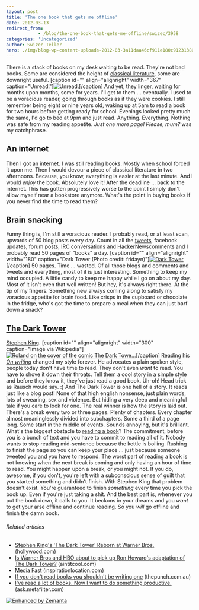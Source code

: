 ```yaml
---
layout: post
title: 'The one book that gets me offline'
date: 2012-03-13
redirect_from: 
            - /blog/the-one-book-that-gets-me-offline/swizec/3958
categories: 'Uncategorized'
author: Swizec Teller
hero: ./img/blog-wp-content-uploads-2012-03-3a11daa46cf911e180c9123138016265_74.jpg
---
```

There is a stack of books on my desk waiting to be read. They're not bad books. Some are considered the height of [classical literature](http://en.wikipedia.org/wiki/Classics "Classics"), some are downright useful. \[caption id="" align="alignright" width="367" caption="Unread."]![Unread.](./img/blog-wp-content-uploads-2012-03-3a11daa46cf911e180c9123138016265_74.jpg "Unread.")\[/caption] And yet, they linger, waiting for months upon months, some for years. I'll get to them ... eventually. I used to be a voracious reader, going through books as if they were cookies. I still remember being eight or nine years old, waking up at 5am to read a book for two hours before getting ready for school. Evenings looked pretty much the same, I'd go to bed at 9pm and just read. Anything. Everything. Nothing was safe from my reading appetite. _Just one more page! Please, mum?_ was my catchphrase.

## An internet

Then I got an internet. I was still reading books. Mostly when school forced it upon me. Then I would devour a piece of classical literature in two afternoons. Because, you know, everything is easier at the last minute. And I would _enjoy_ the book. Absolutely love it! After the deadline ... back to the internet. This has gotten progressively worse to the point I simply don't allow myself near a bookstore anymore. What's the point in buying books if you never find the time to read them?

## Brain snacking

Funny thing is, I'm still a voracious reader. I probably read, or at least scan, upwards of 50 blog posts every day. Count in all the [tweets](http://twitter.com "Twitter"), facebook updates, forum posts, [IRC](http://en.wikipedia.org/wiki/Internet_Relay_Chat "Internet Relay Chat") conversations and [HackerNews](http://news.ycombinator.com/ "Hacker News")comments and I probably read 50 pages of "books" a day. \[caption id="" align="alignright" width="180" caption="Dark Tower (Photo credit: fridayn)"][![Dark Tower](./img/blog-wp-content-uploads-2012-03-119923039_1333cbbd02_m1.jpg "Dark Tower")](http://www.flickr.com/photos/60697241@N00/119923039)\[/caption] 50 pages. Time ... wasted. Of all those blogs and comments and tweets and everything, most of it is just interesting. Something to keep my mind occupied. A little candy to keep me happy while I go on about my day. Most of it isn't even that well written! But hey, it's always right there. At the tip of my fingers. Something new always coming along to satisfy my voracious appetite for brain food. Like crisps in the cupboard or chocolate in the fridge, who's got the time to prepare a meal when they can just barf down a snack?

## [The Dark Tower](http://www.amazon.com/Dark-Tower-Book/dp/1880418622%3FSubscriptionId%3D0G81C5DAZ03ZR9WH9X82%26tag%3Dageewitahat-20%26linkCode%3Dxm2%26camp%3D2025%26creative%3D165953%26creativeASIN%3D1880418622 "The Dark Tower (The Dark Tower, Book 7)")

[Stephen King](http://www.rottentomatoes.com/celebrity/stephen_king "Stephen King"). \[caption id="" align="alignright" width="300" caption="Image via Wikipedia"][![Roland on the cover of the comic The Dark Towe...](./img/blog-wp-content-uploads-2012-03-Marveldarktower3.jpg "Roland on the cover of the comic The Dark Towe...")](http://en.wikipedia.org/wiki/File:Marveldarktower.jpg)\[/caption] Reading his _[On writing](http://www.amazon.com/Writing-Memoir-Craft-Stephen-King/dp/0684853523%3FSubscriptionId%3D0G81C5DAZ03ZR9WH9X82%26tag%3Dageewitahat-20%26linkCode%3Dxm2%26camp%3D2025%26creative%3D165953%26creativeASIN%3D0684853523 "On Writing:  A Memoir of the Craft")_ changed my style forever. He advocates a plain spoken style, people today don't have time to read. They don't even _want_ to read. You have to shove it down their throats. Tell them a cool story in a simple style and before they know it, they've just read a good book. Uh-oh! Head trick as Rausch would say. :) And The Dark Tower is one hell of a story. It reads just like a blog post! None of that high english nonsense, just plain words, lots of swearing, sex and violence. But hiding a very deep and meaningful tale if you care to look for one. The real winner is how the story is laid out. There's a break every two or three pages. Plenty of chapters. Every chapter almost meaninglessly divided into subchapters. Some a third of a page long. Some start in the middle of events. Sounds annoying, but it's brilliant. What's the biggest obstacle to [reading a book](http://en.wikipedia.org/wiki/Reading_%28process%29 "Reading (process)")? The commitment, before you is a bunch of text and you have to commit to reading all of it. Nobody wants to stop reading mid-sentence because the kettle is boiling. Rushing to finish the page so you can keep your place ... just because someone tweeted you and you have to respond. The worst part of reading a book is not knowing when the next break is coming and only having an hour of time to read. You might happen upon a break, or you might not. If you do, awesome, if you don't, you're left with a subconscious sense of guilt that you started something and didn't finish. With Stephen King that problem doesn't exist. You're guaranteed to finish _something_ every time you pick the book up. Even if you're just taking a shit. And the best part is, whenever you put the book down, it calls to you. It beckons in your dreams and you _want_ to get your arse offline and continue reading. So you _will_ go offline and finish the damn book.

###### Related articles

- [Stephen King's 'The Dark Tower' Reborn at Warner Bros.](http://www.hollywood.com/news/Stephen_King_Dark_Tower_Reborn_at_Warner_Bros/20284768) (hollywood.com)
- [Is Warner Bros and HBO about to pick up Ron Howard's adaptation of The Dark Tower?](http://www.aintitcool.com/node/54228) (aintitcool.com)
- [Media Fast](http://inspirationlocation.com/2012/03/09/media-fast/) (inspirationlocation.com)
- [If you don't read books you shouldn't be writing one](http://www.thepunch.com.au/articles/if-you-dont-read-books-you-shouldnt-be-writing-one/) (thepunch.com.au)
- [I've read a lot of books. Now I want to do something productive.](http://ask.metafilter.com/210313/Ive-read-a-lot-of-books-Now-I-want-to-do-something-productive) (ask.metafilter.com)

[![Enhanced by Zemanta](http://img.zemanta.com/zemified_e.png?x-id=ff183402-80a3-4b6d-bc8c-c06bb5428539)](http://www.zemanta.com/ "Enhanced by Zemanta")
